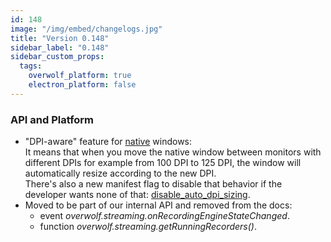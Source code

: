 ```yaml
---
id: 148
image: "/img/embed/changelogs.jpg"
title: "Version 0.148"
sidebar_label: "0.148"
sidebar_custom_props:
  tags:
    overwolf_platform: true
    electron_platform: false
---
```


### API and Platform

* "DPI-aware" feature for [native](/topics/using-windows-api/windows-types#native-window) windows:  
  It means that when you move the native window between monitors with different DPIs for example from 100 DPI to 125 DPI, the window will automatically resize according to the new DPI.  
  There's also a new manifest flag to disable that behavior if the developer wants none of that: [disable_auto_dpi_sizing](/api/manifest#disable_auto_dpi_sizing).
* Moved to be part of our internal API and removed from the docs:
    * event *overwolf.streaming.onRecordingEngineStateChanged*.
    * function *overwolf.streaming.getRunningRecorders()*.

